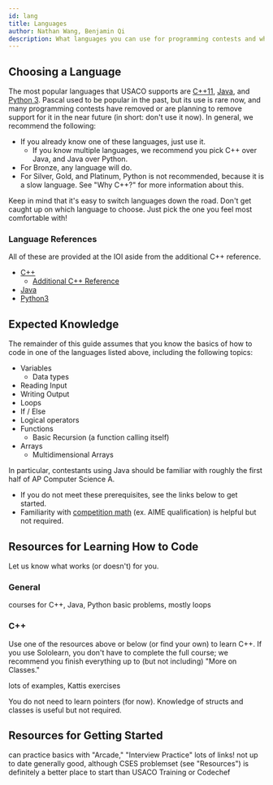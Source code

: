 ```yaml
---
id: lang
title: Languages
author: Nathan Wang, Benjamin Qi
description: What languages you can use for programming contests and what you're expected to know before continuing.
---
```


## Choosing a Language

The most popular languages that USACO supports are [C++11](https://en.wikipedia.org/wiki/C%2B%2B), [Java](https://en.wikipedia.org/wiki/Java_(programming_language)), and [Python 3](https://en.wikipedia.org/wiki/Python_(programming_language)). Pascal used to be popular in the past, but its use is rare now, and many programming contests have removed or are planning to remove support for it in the near future (in short: don't use it now). In general, we recommend the following:

 - If you already know one of these languages, just use it.
   - If you know multiple languages, we recommend you pick C++ over Java, and Java over Python.
 - For Bronze, any language will do.
 - For Silver, Gold, and Platinum, Python is not recommended, because it is a slow language. See "Why C++?" for more information about this.

Keep in mind that it's easy to switch languages down the road. Don't get caught up on which language to choose. Just pick the one you feel most comfortable with!

### Language References

All of these are provided at the IOI aside from the additional C++ reference.

 - [C++](https://en.cppreference.com/w/)
   - [Additional C++ Reference](http://www.cplusplus.com/)
 - [Java](https://docs.oracle.com/javase/8/docs/api/overview-summary.html)
 - [Python3](https://docs.python.org/3/reference/)

## Expected Knowledge

The remainder of this guide assumes that you know the basics of how to code in one of the languages listed above, including the following topics:

- Variables
  - Data types
- Reading Input
- Writing Output
- Loops
- If / Else
- Logical operators
- Functions
  - Basic Recursion (a function calling itself)
- Arrays
  - Multidimensional Arrays

In particular, contestants using Java should be familiar with roughly the first half of AP Computer Science A.

 - If you do not meet these prerequisites, see the links below to get started.
 - Familiarity with [competition math](https://github.com/bqi343/USACO/blob/master/Resources/Competition%20Math.md) (ex. AIME qualification) is helpful but not required.

## Resources for Learning How to Code

Let us know what works (or doesn't) for you.

### General

<resources title="Learning to Code">
  <resource title="Sololearn" url="https://www.sololearn.com/" starred>courses for C++, Java, Python</resource>
  <resource title="VPlanet - Learn to Code" url="https://www.vplanetcoding.com/course1">basic problems, mostly loops</resource>
</resources>


### C++

Use one of the resources above or below (or find your own) to learn C++. If you use Sololearn, you don't have to complete the full course; we recommend you finish everything up to (but not including) "More on Classes."

<resources title="C++">
  <resource source="PAPS" title="2 - Programming in C++" starred>lots of examples, Kattis exercises</resource>
</resources>

<info-block title="Pro Tip">

You do not need to learn pointers (for now). Knowledge of structs and classes is useful but not required.

</info-block>

## Resources for Getting Started

<resources title="Getting Started">
  <resource source="CodeSignal" title="CodeSignal" url="https://codesignal.com/" starred>can practice basics with "Arcade," "Interview Practice"</resource>
  <resource source="Philippines OI" title="Prepare" url="https://noi.ph/prepare/" starred>lots of links!</resource>
  <resource source="IOI" title="Getting Started" url="https://ioinformatics.org/page/getting-started/14">not up to date</resource>
  <resource source="Quora" title="Joshua Pan - Schedule for Beginners" url="https://www.quora.com/What-is-a-good-schedule-to-follow-for-becoming-better-at-competitive-programming-for-beginners">generally good, although CSES problemset (see "Resources") is definitely a better place to start than USACO Training or Codechef</resource>
</resources>
